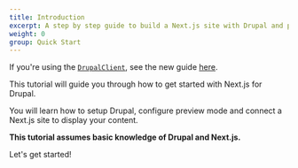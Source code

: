 ```yaml
---
title: Introduction
excerpt: A step by step guide to build a Next.js site with Drupal and preview mode.
weight: 0
group: Quick Start
---
```


<Callout>

If you're using the [`DrupalClient`](/docs/client), see the new guide [here](/learn/quick-start-client).

</Callout>

This tutorial will guide you through how to get started with Next.js for Drupal.

You will learn how to setup Drupal, configure preview mode and connect a Next.js site to display your content.

**This tutorial assumes basic knowledge of Drupal and Next.js.**

Let's get started!
